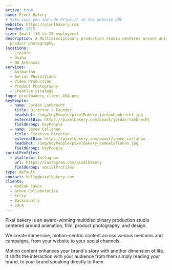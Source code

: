 ```yaml
---
active: true
name: Pixel Bakery
# Make sure you include https:// in the website URL
website: https://pixelbakery.com
founded: 2015
size: Small (10 to 25 employees)
description: A Multidisciplinary production studio centered around animation, video, and
  product photography.
locations:
  - Lincoln
  - Omaha
  - NW Arkansas
services:
  - Animation
  - Aerial Photo/Video
  - Video Production
  - Product Photography
  - Creative Strategy
logo: pixelbakery_client_ASA.png
keyPeople:
  - name: Jordan Lambrecht
    title: Director + Founder
    headshot: /img/keyPeople/pixelBakery_jordanLambrecht.jpg
    externalBio: https://pixelbakery.com/about/jordan-lambrecht
    fieldGroup: keyPeople
  - name: Samee Callahan
    title: Creative Director
    externalBio: https://pixelbakery.com/about/samee-callahan
    headshot: /img/keyPeople/pixelBakery_sameeCallahan.jpg
    fieldGroup: keyPeople
socialProfiles:
  - platform: Instagram
    url: https://instagram.com/pixelbakery
    fieldGroup: socialProfiles
type: default
contact: hello@pixelbakery.com
clients:
  - Kodiak Cakes
  - Grove Collaborative
  - Kelty
  - Backcountry
  - SOLA
---
```


Pixel bakery is an award-winning multidisciplinary production studio centered around animation, film, product photography, and design.

We create immersive, motion-centric content across various mediums and campaigns, from your website to your social channels.

Motion content enhances your brand's story with another dimension of life. It shifts the interaction with your audience from them simply reading your brand, to your brand speaking directly to them.
